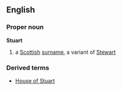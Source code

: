 ==English==
===Proper noun===
'''Stuart'''
# a [[Scottish]] [[surname]], a variant of [[Stewart]]
===Derived terms===
*[[House of Stuart]]
